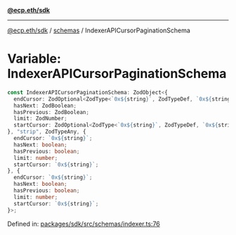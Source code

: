 [**@ecp.eth/sdk**](../../index.mdx)

***

[@ecp.eth/sdk](/sdk-reference/index.mdx) / [schemas](/sdk-reference/schemas/index.mdx) / IndexerAPICursorPaginationSchema

# Variable: IndexerAPICursorPaginationSchema

```ts
const IndexerAPICursorPaginationSchema: ZodObject<{
  endCursor: ZodOptional<ZodType<`0x${string}`, ZodTypeDef, `0x${string}`>>;
  hasNext: ZodBoolean;
  hasPrevious: ZodBoolean;
  limit: ZodNumber;
  startCursor: ZodOptional<ZodType<`0x${string}`, ZodTypeDef, `0x${string}`>>;
}, "strip", ZodTypeAny, {
  endCursor: `0x${string}`;
  hasNext: boolean;
  hasPrevious: boolean;
  limit: number;
  startCursor: `0x${string}`;
}, {
  endCursor: `0x${string}`;
  hasNext: boolean;
  hasPrevious: boolean;
  limit: number;
  startCursor: `0x${string}`;
}>;
```

Defined in: [packages/sdk/src/schemas/indexer.ts:76](https://github.com/ecp-eth/comments-monorepo/blob/main/packages/sdk/src/schemas/indexer.ts#L76)
